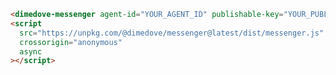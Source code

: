 ```html
<dimedove-messenger agent-id="YOUR_AGENT_ID" publishable-key="YOUR_PUBLISHABLE_KEY" />
<script
  src="https://unpkg.com/@dimedove/messenger@latest/dist/messenger.js"
  crossorigin="anonymous"
  async
></script>
```
